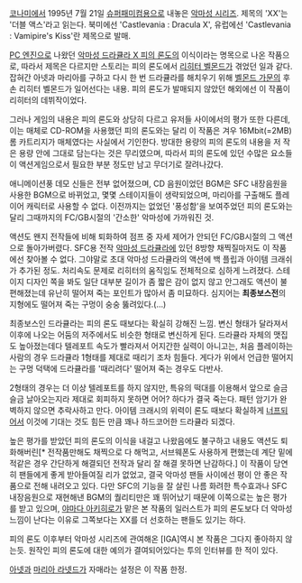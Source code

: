 [[코나미]]에서 1995년 7월 21일 [[슈퍼패미컴]]용으로 내놓은 [[악마성 시리즈]]. 제목의 'XX'는 '더블 액스'라고 읽는다. 북미에선 'Castlevania : Dracula X', 유럽에선 'Castlevania : Vamipire's Kiss'란 제목으로 발매.

[[PC 엔진]]으로 나왔던 [[악마성 드라큘라 X 피의 론도]]의 이식이라는 명목으로 나온 작품으로, 따라서 제목은 다르지만 스토리는 피의 론도에서 [[리히터 벨몬드]]가 겪었던 일과 같다. 잡혀간 아넷과 마리아를 구하고 다시 한 번 드라큘라를 해치우기 위해 [[벨몬드 가문]]의 후손 리히터 벨몬드가 일어선다는 내용. 피의 론도가 발매되지 않았던 해외에선 이 작품이 리히터의 데뷔작이었다.

그러나 게임의 내용은 피의 론도와 상당히 다르고 유저들 사이에서의 평가 또한 다른데, 이는 매체로 CD-ROM을 사용했던 피의 론도와는 달리 이 작품은 겨우 16Mbit(=2MB) 롬 카트리지가 매체였다는 사실에서 기인한다. 방대한 용량의 피의 론도의 내용을 저 작은 용량 안에 그대로 담는다는 것은 무리였으며, 따라서 피의 론도에 있던 수많은 요소들이 액션게임으로서 필요한 부분 정도만 남고 무더기로 잘려나갔다.

애니메이션풍 데모 신들은 전부 없어졌으며, CD 음원이었던 BGM은 SFC 내장음원을 사용한 BGM으로 바뀌었고, 몇몇 스테이지들이 생략되었으며, 마리아를 구출해도 플레이어 캐릭터로 사용할 수 없다. 이전까지는 없었던 '풍성함'을 보여주었던 피의 론도와는 달리 그때까지의 FC/GB시절의 '간소한' 악마성에 가까워진 것.

액션도 왠지 전작들에 비해 퇴화하여 점프 중 자세 제어가 안되던 FC/GB시절의 그 액션으로 돌아가버렸다. SFC용 전작 [[악마성 드라큘라]]에 있던 8방향 채찍질마저도 이 작품에선 찾아볼 수 없다. 그야말로 초대 악마성 드라큘라의 액션에 백 플립과 아이템 크래쉬가 추가된 정도. 처리속도 문제로 리히터의 움직임도 전체적으로 심하게 느려졌다. 스테이지 디자인 쪽을 봐도 일단 대부분 길이가 좀 짧은 감이 없지 않고 안그래도 액션이 불편해졌는데 유난히 떨어져 죽는 포인트가 많아서 좀 미묘하다. 심지어는 '''최종보스전'''의 지형에도 떨어져 죽는 구멍이 숭숭 뚫려있다.(…)

{{{#!html
<iframe width="420" height="315" src="http://www.youtube.com/embed/O9FX95aFyr4" frameborder="0" allowfullscreen></iframe>
}}}

최종보스인 드라큘라는 피의 론도 때보다는 확실히 강해진 느낌. 변신 형태가 달라져서 이후에 나오는 어둠의 저주에서도 비슷한 형태로 변신하게 된다. 드라큘라 자체의 맷집도 높아졌는데다 텔레포트 속도가 빨라져서 어지간한 실력이 아니고는, 처음 플레이하는 사람의 경우 드라큘라 1형태를 제대로 때리기 조차 힘들다. 게다가 위에서 언급한 떨어지는 구멍 덕택에 드라큘라를 '때리려다' 떨어져 죽는 경우도 다반사.

2형태의 경우는 더 이상 텔레포트를 하지 않지만, 특유의 떡대를 이용해서 앞으로 슬금슬금 날아오는지라 제대로 회피하지 못하면 어어? 하다가 결국 죽는다. 패턴 암기가 완벽하지 않으면 추락사하고 만다. 아이템 크래시의 위력이 론도 때보다 확실하게 [[너프]]되어서 이것에 기대는 것도 힘든 만큼 꽤나 하드코어한 드라큘라 되겠다.

높은 평가를 받았던 피의 론도의 이식을 내걸고 나왔음에도 불구하고 내용도 액션도 퇴화해버린[* 전작품만해도 채찍으로 다 해먹고, 서브웨폰도 사용하게 편했는데 계단 밑에 적같은 경우 간단하게 해결되던 전작과 달리 잘 해결 못하면 난감하다.] 이 작품이 당연히 팬들에게 좋게 받아들여질 리가 없었고, 결국 악마성 팬들 사이에선 평이 안 좋은 작품으로 전해 내려오고 있다. 다만 SFC의 기능을 잘 살린 나름 화려한 특수효과나 SFC 내장음원으로 재현해낸 BGM의 퀄리티만은 꽤 뛰어났기 때문에 이쪽으로는 높은 평가를 받고 있으며, [[야마다 아키히로]]가 맡은 본 작품의 일러스트가 피의 론도보다 더 악마성 느낌이 난다는 이유로 그쪽보다는 XX를 더 선호하는 팬들도 있기는 하다.

피의 론도 이후부터 악마성 시리즈에 관여해온 [IGA]역시 본 작품은 그다지 좋아하지 않는듯. 원작인 피의 론도에 대한 예의가 결여되어있다는 투의 인터뷰를 한 적이 있다.

[[아넷]]과 [[마리아 라넷드]]가 자매라는 설정은 이 작품 한정.
